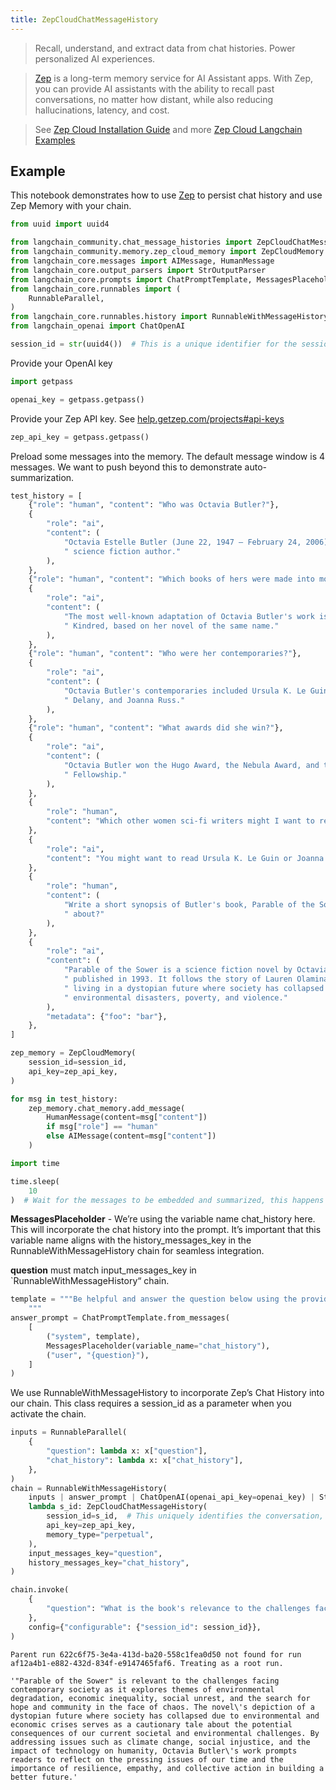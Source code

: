 ```yaml
---
title: ZepCloudChatMessageHistory
---
```


> Recall, understand, and extract data from chat histories. Power personalized AI experiences.

>[Zep](https://www.getzep.com) is a long-term memory service for AI Assistant apps.
> With Zep, you can provide AI assistants with the ability to recall past conversations, no matter how distant,
> while also reducing hallucinations, latency, and cost.

> See [Zep Cloud Installation Guide](https://help.getzep.com/sdks) and more [Zep Cloud Langchain Examples](https://github.com/getzep/zep-python/tree/main/examples)

## Example

This notebook demonstrates how to use [Zep](https://www.getzep.com/) to persist chat history and use Zep Memory with your chain.

```python
from uuid import uuid4

from langchain_community.chat_message_histories import ZepCloudChatMessageHistory
from langchain_community.memory.zep_cloud_memory import ZepCloudMemory
from langchain_core.messages import AIMessage, HumanMessage
from langchain_core.output_parsers import StrOutputParser
from langchain_core.prompts import ChatPromptTemplate, MessagesPlaceholder
from langchain_core.runnables import (
    RunnableParallel,
)
from langchain_core.runnables.history import RunnableWithMessageHistory
from langchain_openai import ChatOpenAI

session_id = str(uuid4())  # This is a unique identifier for the session
```

Provide your OpenAI key

```python
import getpass

openai_key = getpass.getpass()
```

Provide your Zep API key. See [help.getzep.com/projects#api-keys](https://help.getzep.com/projects#api-keys)

```python
zep_api_key = getpass.getpass()
```

Preload some messages into the memory. The default message window is 4 messages. We want to push beyond this to demonstrate auto-summarization.

```python
test_history = [
    {"role": "human", "content": "Who was Octavia Butler?"},
    {
        "role": "ai",
        "content": (
            "Octavia Estelle Butler (June 22, 1947 – February 24, 2006) was an American"
            " science fiction author."
        ),
    },
    {"role": "human", "content": "Which books of hers were made into movies?"},
    {
        "role": "ai",
        "content": (
            "The most well-known adaptation of Octavia Butler's work is the FX series"
            " Kindred, based on her novel of the same name."
        ),
    },
    {"role": "human", "content": "Who were her contemporaries?"},
    {
        "role": "ai",
        "content": (
            "Octavia Butler's contemporaries included Ursula K. Le Guin, Samuel R."
            " Delany, and Joanna Russ."
        ),
    },
    {"role": "human", "content": "What awards did she win?"},
    {
        "role": "ai",
        "content": (
            "Octavia Butler won the Hugo Award, the Nebula Award, and the MacArthur"
            " Fellowship."
        ),
    },
    {
        "role": "human",
        "content": "Which other women sci-fi writers might I want to read?",
    },
    {
        "role": "ai",
        "content": "You might want to read Ursula K. Le Guin or Joanna Russ.",
    },
    {
        "role": "human",
        "content": (
            "Write a short synopsis of Butler's book, Parable of the Sower. What is it"
            " about?"
        ),
    },
    {
        "role": "ai",
        "content": (
            "Parable of the Sower is a science fiction novel by Octavia Butler,"
            " published in 1993. It follows the story of Lauren Olamina, a young woman"
            " living in a dystopian future where society has collapsed due to"
            " environmental disasters, poverty, and violence."
        ),
        "metadata": {"foo": "bar"},
    },
]

zep_memory = ZepCloudMemory(
    session_id=session_id,
    api_key=zep_api_key,
)

for msg in test_history:
    zep_memory.chat_memory.add_message(
        HumanMessage(content=msg["content"])
        if msg["role"] == "human"
        else AIMessage(content=msg["content"])
    )

import time

time.sleep(
    10
)  # Wait for the messages to be embedded and summarized, this happens asynchronously.
```

**MessagesPlaceholder** - We’re using the variable name chat_history here. This will incorporate the chat history into the prompt.
It’s important that this variable name aligns with the history_messages_key in the RunnableWithMessageHistory chain for seamless integration.

**question** must match input_messages_key in `RunnableWithMessageHistory“ chain.

```python
template = """Be helpful and answer the question below using the provided context:
    """
answer_prompt = ChatPromptTemplate.from_messages(
    [
        ("system", template),
        MessagesPlaceholder(variable_name="chat_history"),
        ("user", "{question}"),
    ]
)
```

We use RunnableWithMessageHistory to incorporate Zep’s Chat History into our chain. This class requires a session_id as a parameter when you activate the chain.

```python
inputs = RunnableParallel(
    {
        "question": lambda x: x["question"],
        "chat_history": lambda x: x["chat_history"],
    },
)
chain = RunnableWithMessageHistory(
    inputs | answer_prompt | ChatOpenAI(openai_api_key=openai_key) | StrOutputParser(),
    lambda s_id: ZepCloudChatMessageHistory(
        session_id=s_id,  # This uniquely identifies the conversation, note that we are getting session id as chain configurable field
        api_key=zep_api_key,
        memory_type="perpetual",
    ),
    input_messages_key="question",
    history_messages_key="chat_history",
)
```

```python
chain.invoke(
    {
        "question": "What is the book's relevance to the challenges facing contemporary society?"
    },
    config={"configurable": {"session_id": session_id}},
)
```

```output
Parent run 622c6f75-3e4a-413d-ba20-558c1fea0d50 not found for run af12a4b1-e882-432d-834f-e9147465faf6. Treating as a root run.
```

```output
'"Parable of the Sower" is relevant to the challenges facing contemporary society as it explores themes of environmental degradation, economic inequality, social unrest, and the search for hope and community in the face of chaos. The novel\'s depiction of a dystopian future where society has collapsed due to environmental and economic crises serves as a cautionary tale about the potential consequences of our current societal and environmental challenges. By addressing issues such as climate change, social injustice, and the impact of technology on humanity, Octavia Butler\'s work prompts readers to reflect on the pressing issues of our time and the importance of resilience, empathy, and collective action in building a better future.'
```

```python

```
